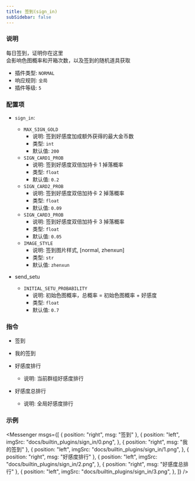 ```yaml
---
title: 签到(sign_in)
subSidebar: false
---
```



### 说明

每日签到，证明你在这里  
会影响色图概率和开箱次数，以及签到的随机道具获取

- 插件类型: `NORMAL`
- 响应规则: `全局`
- 插件等级: `5`

### 配置项

- `sign_in`:

  - `MAX_SIGN_GOLD`
    - 说明: 签到好感度加成额外获得的最大金币数
    - 类型: `int`
    - 默认值: `200`
  - `SIGN_CARD1_PROB`
    - 说明: 签到好感度双倍加持卡 1 掉落概率
    - 类型: `float`
    - 默认值: `0.2`
  - `SIGN_CARD2_PROB`
    - 说明: 签到好感度双倍加持卡 2 掉落概率
    - 类型: `float`
    - 默认值: `0.09`
  - `SIGN_CARD3_PROB`
    - 说明: 签到好感度双倍加持卡 3 掉落概率
    - 类型: `float`
    - 默认值: `0.05`
  - `IMAGE_STYLE`
    - 说明: 签到图片样式, [normal, zhenxun]
    - 类型: `str`
    - 默认值: `zhenxun`

- send_setu
  - `INITIAL_SETU_PROBABILITY`
    - 说明: 初始色图概率，总概率 = 初始色图概率 + 好感度
    - 类型: `float`
    - 默认值: `0.7`

### 指令

- 签到

- 我的签到

- 好感度排行

  - 说明: 当前群组好感度排行

- 好感度总排行
  - 说明: 全局好感度排行

### 示例

<Messenger
  msgs={[
    { position: "right", msg: "签到" },
    {
      position: "left",
      imgSrc: "docs/builtin_plugins/sign_in/0.png",
    },
    { position: "right", msg: "我的签到" },
    {
      position: "left",
      imgSrc: "docs/builtin_plugins/sign_in/1.png",
    },
    { position: "right", msg: "好感度排行" },
    {
      position: "left",
      imgSrc: "docs/builtin_plugins/sign_in/2.png",
    },
    { position: "right", msg: "好感度总排行" },
    {
      position: "left",
      imgSrc: "docs/builtin_plugins/sign_in/3.png",
    },
  ]}
/>
